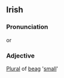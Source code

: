 == Irish ==
===Pronunciation===
{{IPA|[b&#690;ogə]}} or {{IPA|[b&#690;egə]}}
===Adjective===
[[Plural]] of [[beag]] '[[small]]'